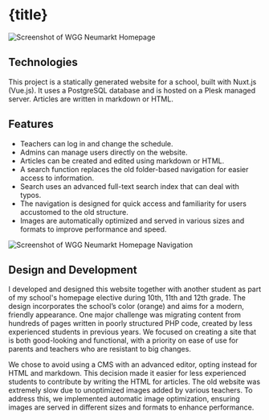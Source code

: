 


# {title}

<img src={WggHomepageScreenshot} alt="Screenshot of WGG Neumarkt Homepage" />

## Technologies

This project is a statically generated website for a school, built with Nuxt.js (Vue.js). It uses a PostgreSQL database and is hosted on a Plesk managed server. Articles are written in markdown or HTML.

## Features

- Teachers can log in and change the schedule.
- Admins can manage users directly on the website.
- Articles can be created and edited using markdown or HTML.
- A search function replaces the old folder-based navigation for easier access to information.
- Search uses an advanced full-text search index that can deal with typos.
- The navigation is designed for quick access and familiarity for users accustomed to the old structure.
- Images are automatically optimized and served in various sizes and formats to improve performance and speed.

<img src={WggHomepageMenuScreenshot} alt="Screenshot of WGG Neumarkt Homepage Navigation" />

## Design and Development

I developed and designed this website together with another student as part of my school's homepage elective during 10th, 11th and 12th grade. The design incorporates the school’s color (orange) and aims for a modern, friendly appearance. One major challenge was migrating content from hundreds of pages written in poorly structured PHP code, created by less experienced students in previous years. We focused on creating a site that is both good-looking and functional, with a priority on ease of use for parents and teachers who are resistant to big changes.

We chose to avoid using a CMS with an advanced editor, opting instead for HTML and markdown. This decision made it easier for less experienced students to contribute by writing the HTML for articles. The old website was extremely slow due to unoptimized images added by various teachers. To address this, we implemented automatic image optimization, ensuring images are served in different sizes and formats to enhance performance.
